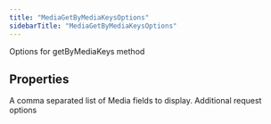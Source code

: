 ```yaml
---
title: "MediaGetByMediaKeysOptions"
sidebarTitle: "MediaGetByMediaKeysOptions"
---
```


Options for getByMediaKeys method

## Properties

<ParamField name="mediafields" type="`any`[]">
A comma separated list of Media fields to display.
</ParamField>





<ParamField name="requestOptions" type="[`RequestOptions`](/xdks/typescript/reference/interfaces/RequestOptions)">
Additional request options
</ParamField>



